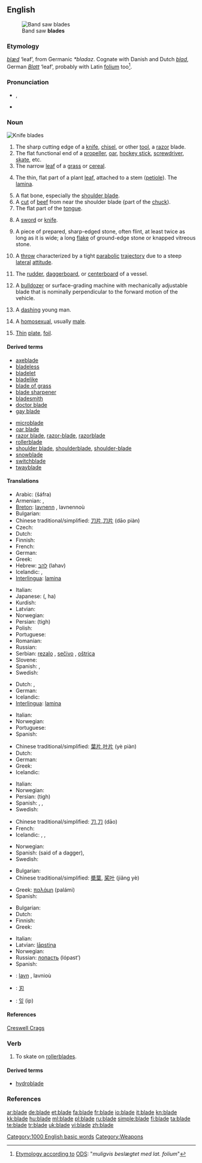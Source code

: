 {{wikipedia|dab=blade (disambiguation)|blade}}
==English==
[[Image:Band saw blades.jpg|thumb|Band saw '''blades''']]

===Etymology===
{{etyl|ang}} ''[[blæd]]'' ‘leaf’, from Germanic ''*bladaz''. Cognate with Danish and Dutch ''[[blad]]'', German ''[[Blatt]]'' ‘leaf’, probably with Latin [[folium]] too<ref>[http://ordnet.dk/ods/opslag?opslag=blad&submit=S%F8g Etymology according to] [[:w:da:ODS|ODS]]: "''muligvis beslægtet med lat. folium''"</ref>.

===Pronunciation===
* {{IPA|/bleɪd/}}, {{SAMPA|/bleId/}}
* {{audio|en-us-blade.ogg|Audio (US)}}
*: {{rhymes|eɪd}}

===Noun===
{{wikipedia}}
[[Image:blade.agr.jpg|thumb|Knife '''blades''']]
{{en-noun}}

# The sharp cutting edge of a [[knife]], [[chisel]], or other [[tool]], a [[razor]] blade.
# The flat functional end of a [[propeller]], [[oar]], [[hockey stick]], [[screwdriver]], [[skate]], etc.
# The narrow [[leaf]] of a [[grass]] or [[cereal]].
# {{botany}} The thin, flat part of a plant [[leaf]], attached to a stem ([[petiole]]).  The [[lamina]].
# A flat bone, especially the [[shoulder blade]].
# A [[cut]] of [[beef]] from near the shoulder blade (part of the [[chuck]]).
# The flat part of the [[tongue]].
# {{poetic}} A [[sword]] or [[knife]].
# {{archaeology}} A piece of prepared, sharp-edged stone, often flint, at least twice as long as it is wide; a long [[flake]] of ground-edge stone or knapped vitreous stone.
# {{context|[[ultimate frisbee]]}} A [[throw]] characterized by a tight [[parabolic]] [[trajectory]] due to a steep [[lateral]] [[attitude]].
# {{context|sailing}} The [[rudder]], [[daggerboard]], or [[centerboard]] of a vessel.
# A [[bulldozer]] or surface-grading machine with mechanically adjustable blade that is nominally perpendicular to the forward motion of the vehicle.
# {{dated}} A [[dashing]] young man.
# {{context|slang|chiefly|US}} A [[homosexual]], usually [[male]].
# [[thin|Thin]] [[plate]], [[foil]].

====Derived terms====
{{rel-top3|terms derived from blade (noun)}}
* [[axeblade]]
* [[bladeless]]
* [[bladelet]]
* [[bladelike]]
* [[blade of grass]]
* [[blade sharpener]]
* [[bladesmith]]
* [[doctor blade]]
* [[gay blade]]
{{rel-mid3}}
* [[microblade]]
* [[oar blade]]
* [[razor blade]], [[razor-blade]], [[razorblade]]
* [[rollerblade]]
* [[shoulder blade]], [[shoulderblade]], [[shoulder-blade]]
* [[snowblade]]
* [[switchblade]]
* [[twayblade]]
{{rel-bottom}}

====Translations====
{{trans-top|sharp-edged or pointed working end of a tool or utensil}}
* Arabic: {{Arab|[[شفرة]]}} (šáfra) {{f}}
* Armenian: {{t|hy|սայր|tr=sayr|sc=Armn|xs=Armenian}},  {{t+|hy|բերան|tr=beran|sc=Armn|xs=Armenian}}
* [[Breton]]: [[lavnenn]] {{f}}, lavnennoù {{p}}
* Bulgarian: {{t|bg|острие|n|sc=Cyrl}}
* Chinese traditional/simplified: [[刀片]],[[刀片]] (dāo piàn)
* Czech: {{t+|cs|čepel|f}}
* Dutch: {{t+|nl|blad|n}}
* Finnish: {{t+|fi|terä}}
* French: {{t+|fr|lame|f}}
* German: {{t+|de|Klinge|f}}
* Greek: {{t+|el|λεπίδα|f|sc=Grek}}
* Hebrew: [[להב]] (lahav) {{m}}
* Icelandic: {{t+|is|blað|n}}, {{t+|is|egg|f}}
* [[Interlingua]]: [[lamina]]
{{trans-mid}}
* Italian: {{t+|it|lama|f}}
* Japanese: {{Jpan|[[刃]]}} ({{Jpan|[[は]]}}, ha)
* Kurdish: {{ku-Arab|[[ده‌م]]}}
* Latvian: {{t-|lv|asmens|m|xs=Latvian}}
* Norwegian: {{t+|no|blad|n}}
* Persian: {{fa-Arab|[[تیغ]]}} (tigh)
* Polish: {{t+|pl|ostrze|n}}
* Portuguese: {{t+|pt|lâmina|f}}
* Romanian: {{t-|ro|lamă|f}}
* Russian: {{t+|ru|лезвие|n|tr=lézvie|sc=Cyrl}}
* Serbian: [[rezalo]] {{n}}, [[sečivo]] {{n}}, [[oštrica]] {{f}}
* Slovene: {{t+|sl|rezilo|n}}
* Spanish: {{t+|es|cuchilla|f}}, {{t+|es|hoja|f}}
* Swedish: {{t+|sv|blad|n}}
{{trans-bottom}}

{{trans-top|thin plate, foil}}
* Dutch: {{t-|nl|folie|m}}, {{t+|nl|plaat|f}}
* German: {{t+|de|Blatt|n}}
* Icelandic: {{t+|is|egg|f}}
* [[Interlingua]]: [[lamina]]
{{trans-mid}}
* Italian: {{t+|it|lamina|f}}
* Norwegian: {{t+|no|blad|n}}
* Portuguese: {{t+|pt|lâmina|f}}
* Spanish: {{t-|es|lámina|f}}
{{trans-bottom}}

{{trans-top|The flat part of a leaf or petal}}
* Chinese traditional/simplified: [[葉片]],[[叶片]] (yè piàn)
* Dutch: {{t+|nl|blad|n}}
* German: {{t+|de|Klinge|f}}
* Greek: {{t+|el|φύλλο|n|sc=Grek}}
* Icelandic: {{t+|is|blað|n}}
{{trans-mid}}
* Italian: {{t+|it|filo|m}}
* Norwegian: {{t+|no|blad|n}}
* Persian: {{fa-Arab|[[تیغ]]}} (tigh)
* Spanish: {{t+|es|hoja|f}}, {{t-|es|lámina|f}}, {{t+|es|limbo|m}}
* Swedish: {{t+|sv|blad|n}}
{{trans-bottom}}

{{trans-top|slang term for a weapon such as a dagger}}
* Chinese traditional/simplified: [[刀]],[[刀]] (dāo)
* French: {{t+|fr|lame|f}}
* Icelandic: {{t+|is|blað|n}}, {{t+|is|egg|f}}, {{t+|is|sverð|n}}
{{trans-mid}}
* Norwegian: {{t+|no|blad|n}}
* Spanish: {{t+|es|cuchillo|m}} (said of a dagger), {{t+|es|espada|f}}
* Swedish: {{t+|sv|blad|n}}
{{trans-bottom}}

{{trans-top|flat outer part of an oar}}
* Bulgarian: {{t+|bg|перо|n|sc=Cyrl}}
* Chinese traditional/simplified: [[槳葉]], [[桨叶]] (jiǎng yè)
{{trans-mid}}
* Greek: [[παλάμη]] {{f}} (palámi)
* Spanish: {{t+|es|pala|f}}
{{trans-bottom}}

{{trans-top|part of a propeller}}
* Bulgarian: {{t|bg|лопатка|f|sc=Cyrl}}
* Dutch: {{t+|nl|blad|n}}
* Finnish: {{t+|fi|lapa}}
* Greek: {{t+|el|πτερύγιο|n|sc=Grek}}
{{trans-mid}}
* Italian: {{t+|it|pala|f}}
* Latvian: [[lāpstiņa]] {{f}}
* Norwegian: {{t+|no|blad|n}}
* Russian: [[лопасть]] (lópast’) {{f}}
* Spanish: {{t-|es|aleta|f}}
{{trans-bottom}}

{{checktrans-top}}
* {{ttbc|Breton}}: [[lavn]] {{m}}, lavnioù {{p}}
* {{ttbc|CJKV Characters}}: [[刃]]
* {{ttbc|Korean}}: [[잎]] (ip)
{{trans-bottom}}

====References====
{{archaeology}} [http://www.creswell-crags.org.uk/Books_and_links/Glossary.htm#B Creswell Crags]

===Verb===
{{en-verb|blades|blading|bladed}}

# {{informal}} To skate on [[rollerblade]]s.

====Derived terms====
* [[hydroblade]]

===References===
<references/>

{{anagrams:en/abdel}}
[[Category:1000 English basic words]]
[[Category:Weapons]]

[[ar:blade]]
[[de:blade]]
[[et:blade]]
[[fa:blade]]
[[fr:blade]]
[[io:blade]]
[[it:blade]]
[[kn:blade]]
[[kk:blade]]
[[hu:blade]]
[[ml:blade]]
[[pl:blade]]
[[ru:blade]]
[[simple:blade]]
[[fi:blade]]
[[ta:blade]]
[[te:blade]]
[[tr:blade]]
[[uk:blade]]
[[vi:blade]]
[[zh:blade]]